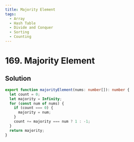 ```yaml
---
title: Majority Element
tags:
  - Array
  - Hash Table
  - Divide and Conquer
  - Sorting
  - Counting
---
```


# 169. Majority Element

<Badges>
  <LevelBadge level="easy" />
  <TopicBadge name="Array" slug="array" />
  <TopicBadge name="Hash Table" slug="hash-table" />
  <TopicBadge name="Divide and Conquer" slug="divide-and-conquer" />
  <TopicBadge name="Sorting" slug="sorting" />
  <TopicBadge name="Counting" slug="counting" />
</Badges>

## Solution

```typescript filename="solution.ts" copy
export function majorityElement(nums: number[]): number {
  let count = 0;
  let majority = Infinity;
  for (const num of nums) {
    if (count === 0) {
      majority = num;
    }
    count += majority === num ? 1 : -1;
  }
  return majority;
}
```

<ProblemLink
  codingSite="leetcode"
  href="https://leetcode.com/problems/majority-element"
  title="Majority Element"
/>
